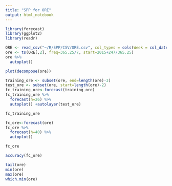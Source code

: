 ```yaml
---
title: "SPP for ORE"
output: html_notebook
---
```


```r
library(forecast)
library(ggplot2)
library(readr)
```

```r
ORE <- read_csv("~/R/SPP/CSV/ORE.csv", col_types = cols(Week = col_date(format = "%Y-%m-%d")))
ore <- ts(ORE[,2], freq=365.25/7, start=2015+247/365.25)
ore %>%
  autoplot()
```

```r
plot(decompose(ore))
```

```r
training_ore <- subset(ore, end=length(ore)-3)
test_ore <- subset(ore, start=length(ore)-2)
fc_training_ore<-forecast(training_ore)
fc_training_ore %>%
  forecast(h=26) %>%
  autoplot() +autolayer(test_ore)
```

```r
fc_training_ore
```

```r
fc_ore<-forecast(ore)
fc_ore %>%
  forecast(h=40) %>%
  autoplot()
```

```r
fc_ore
```

```r
accuracy(fc_ore)
```

```r
tail(ore)
min(ore)
max(ore)
which.min(ore)
```